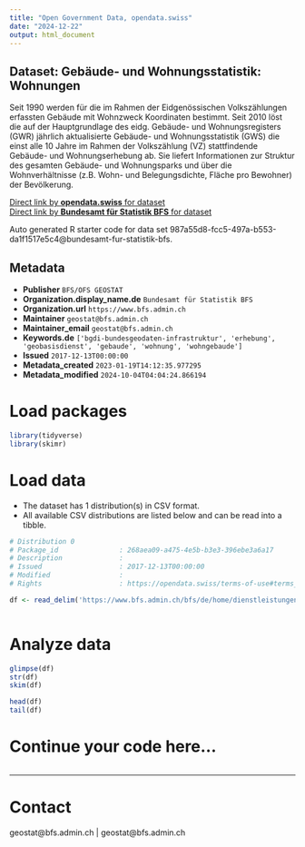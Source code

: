 ```yaml
---
title: "Open Government Data, opendata.swiss"
date: "2024-12-22"
output: html_document
---
```


## Dataset: Gebäude- und Wohnungsstatistik: Wohnungen

Seit 1990 werden für die im Rahmen der Eidgenössischen Volkszählungen erfassten Gebäude mit Wohnzweck Koordinaten bestimmt. Seit 2010 löst die auf der Hauptgrundlage des eidg. Gebäude- und Wohnungsregisters (GWR) jährlich aktualisierte Gebäude- und Wohnungsstatistik (GWS) die einst alle 10 Jahre im Rahmen der Volkszählung (VZ) stattfindende Gebäude- und Wohnungserhebung ab. Sie liefert Informationen zur Struktur des gesamten Gebäude- und Wohnungsparks und über die Wohnverhältnisse (z.B. Wohn- und Belegungsdichte, Fläche pro Bewohner) der Bevölkerung.

[Direct link by **opendata.swiss** for dataset](https://opendata.swiss/de/dataset/gebaude-und-wohnungsstatistik-wohnungen)<br>
[Direct link by **Bundesamt für Statistik BFS** for dataset](https://www.bfs.admin.ch/bfs/de/home/dienstleistungen/geostat/geodaten-bundesstatistik/gebaeude-wohnungen-haushalte-personen/gebaeude-wohnungen-ab-2010.assetdetail.32411360.html)

Auto generated R starter code for data set 987a55d8-fcc5-497a-b553-da1f1517e5c4@bundesamt-fur-statistik-bfs.

## Metadata

- **Publisher** `BFS/OFS GEOSTAT`
- **Organization.display_name.de** `Bundesamt für Statistik BFS`
- **Organization.url** `https://www.bfs.admin.ch`
- **Maintainer** `geostat@bfs.admin.ch`
- **Maintainer_email** `geostat@bfs.admin.ch`
- **Keywords.de** `['bgdi-bundesgeodaten-infrastruktur', 'erhebung', 'geobasisdienst', 'gebaude', 'wohnung', 'wohngebaude']`
- **Issued** `2017-12-13T00:00:00`
- **Metadata_created** `2023-01-19T14:12:35.977295`
- **Metadata_modified** `2024-10-04T04:04:24.866194`


# Load packages

```r

library(tidyverse)
library(skimr)

```

# Load data

-   The dataset has 1 distribution(s) in CSV format.
-   All available CSV distributions are listed below and can be read into a tibble.

```r

# Distribution 0
# Package_id               : 268aea09-a475-4e5b-b3e3-396ebe3a6a17
# Description              : 
# Issued                   : 2017-12-13T00:00:00
# Modified                 : 
# Rights                   : https://opendata.swiss/terms-of-use#terms_by_ask

df <- read_delim('https://www.bfs.admin.ch/bfs/de/home/dienstleistungen/geostat/geodaten-bundesstatistik/gebaeude-wohnungen-haushalte-personen/gebaeude-wohnungen-ab-2010.assetdetail.32411358.html')



```

# Analyze data

```r

glimpse(df)
str(df)
skim(df)

head(df)
tail(df)

```

# Continue your code here...

```r

```

------------------------------------------------------------------------

# Contact

geostat@bfs.admin.ch | geostat@bfs.admin.ch
